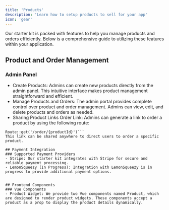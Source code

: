 ```yaml
---
title: 'Products'
description: 'Learn how to setup products to sell for your app'
icon: 'gear'
---
```


Our starter kit is packed with features to help you manage products and orders efficiently. Below is a comprehensive guide to utilizing these features within your application.

## Product and Order Management
### Admin Panel

- Create Products: Admins can create new products directly from the admin panel. This intuitive interface makes product management straightforward and efficient.
- Manage Products and Orders: The admin portal provides complete control over product and order management. Admins can view, edit, and delete products and orders as needed.
- Sharing Product Links
Order Link: Admins can generate a link to order a product by using the following route:
```
Route::get('/order/{productId}')```
This link can be shared anywhere to direct users to order a specific product.

## Payment Integration
### Supported Payment Providers
- Stripe: Our starter kit integrates with Stripe for secure and reliable payment processing.
- LemonSqueezy (In Progress): Integration with LemonSqueezy is in progress to provide additional payment options.


## Frontend Components
### Vue Components
- Product Widget: We provide two Vue components named Product, which are designed to render product widgets. These components accept a product as a prop to display the product details dynamically.